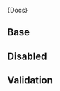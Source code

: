 


<Meta title="Forms|Checkbox" component={Checkbox} />

<Description>{Docs}</Description>

## Base

<Preview>
  <Story name="Base" decorators={[withKnobs, withA11y]}>
    <form className="row-items" style={{ display: 'flex' }}>
      <Checkbox label="label" style={{ flex: '1' }} />
      <Checkbox label="label" placeholder="placeholder" style={{ flex: '1' }} />
    </form>
  </Story>
</Preview>

## Disabled

<Preview>
  <Story name="Disabled" decorators={[withKnobs, withA11y]}>
    <div className="row-items" style={{ display: 'flex' }}>
      <Checkbox label="disabled" disabled style={{ flex: '1' }} />
      <Checkbox
        label="disabled"
        placeholder="placeholder"
        disabled
        style={{ flex: '1' }}
      />
      <Checkbox label="disabled" value="value" disabled style={{ flex: '1' }} />
    </div>
  </Story>
</Preview>

## Validation

<Preview>
  <Story name="Validation" decorators={[withKnobs, withA11y]}>
    <Checkbox label="Error Sample" error="Errors will be displayed here" />
  </Story>
</Preview>
